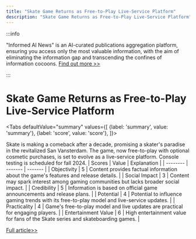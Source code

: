 ```yaml
---
title: "Skate Game Returns as Free-to-Play Live-Service Platform"
description: "Skate Game Returns as Free-to-Play Live-Service Platform"
---
```



:::info

"Informed AI News" is an AI-curated publications aggregation platform, ensuring you access only the most valuable information, with the aim of eliminating the information gap and transcending the confines of information cocoons.  [Find out more >>](/docs/guides)

:::

# Skate Game Returns as Free-to-Play Live-Service Platform


<Tabs
	defaultValue="summary"
	values={[
	{label: 'summary', value: 'summary'},
	{label: 'score', value: 'score'},
]}>
<TabItem value="summary">


Skate is making a comeback after a decade, promising a skater's paradise in the revitalized San Vansterdam. The game, now free-to-play with optional cosmetic purchases, is set to evolve as a live-service platform. Console testing is scheduled for fall 2024.
</TabItem>
<TabItem value="score">
	| Scores     | Value   | Explanation |
	| -------- | ------- | ------- |
	| Objectivity  | 5    | Content provides factual information about the game's features and release details.    |
	| Social Impact | 3     | Content may spark interest among gaming communities but lacks broader social impact.    |
	| Credibility    | 5    | Information is based on official game announcements and release plans.    |
	| Potential    | 4    | Potential to influence gaming trends with its free-to-play model and live-service updates.    |
	| Practicality    | 4    | Game's free-to-play model and live updates are practical for engaging players.    |
	| Entertainment Value    | 6    | High entertainment value for fans of the Skate series and skateboarding games.    |
</TabItem>
</Tabs>

[Full article>>](https://www.cnet.com/tech/gaming/skate-4-trailer-reveal-a-love-letter-to-shredding-and-fighting-the-power/#ftag=CAD590a51e)
